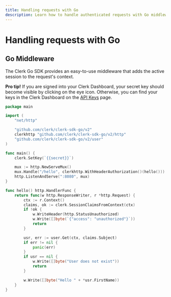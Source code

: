 ```yaml
---
title: Handling requests with Go
description: Learn how to handle authenticated requests with Go middleware using Clerk.
---
```


# Handling requests with Go

## Go Middleware

The Clerk Go SDK provides an easy-to-use middleware that adds the active session to the request's context.

**Pro tip!** If you are signed into your Clerk Dashboard, your secret key should become visible by clicking on the eye icon. Otherwise, you can find your keys in the Clerk Dashboard on the [API Keys](https://dashboard.clerk.com/last-active?path=api-keys) page.

```go {{ prettier: false, filename: 'main.go' }}
package main

import (
	"net/http"

	"github.com/clerk/clerk-sdk-go/v2"
	clerkhttp "github.com/clerk/clerk-sdk-go/v2/http"
	"github.com/clerk/clerk-sdk-go/v2/user"
)

func main() {
	clerk.SetKey(`{{secret}}`)

	mux := http.NewServeMux()
	mux.Handle("/hello", clerkhttp.WithHeaderAuthorization()(hello()))
	http.ListenAndServe(":8080", mux)
}

func hello() http.HandlerFunc {
	return func(w http.ResponseWriter, r *http.Request) {
		ctx := r.Context()
		claims, ok := clerk.SessionClaimsFromContext(ctx)
		if !ok {
			w.WriteHeader(http.StatusUnauthorized)
			w.Write([]byte(`{"access": "unauthorized"}`))
			return
		}

		usr, err := user.Get(ctx, claims.Subject)
		if err != nil {
			panic(err)
		}
		if usr == nil {
			w.Write([]byte("User does not exist"))
			return
		}

		w.Write([]byte("Hello " + *usr.FirstName))
	}
}
```
